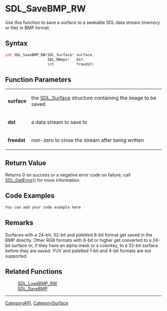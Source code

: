 
= SDL_SaveBMP_RW =
Use this function to save a surface to a seekable SDL data stream (memory or file) in BMP format.


== Syntax ==
<syntaxhighlight lang='c++'>
int SDL_SaveBMP_RW(SDL_Surface* surface,
                   SDL_RWops*   dst,
                   int          freedst)
</syntaxhighlight>

== Function Parameters ==
{|
|'''surface'''
|the [[SDL_Surface]] structure containing the image to be saved
|-
|'''dst'''
|a data stream to save to
|-
|'''freedst'''
|non-zero to close the stream after being written
|}


== Return Value ==
Returns 0 on success or a negative error code on failure; call [[SDL_GetError]]() for more information.

== Code Examples ==
<syntaxhighlight lang='c++'>
You can add your code example here
</syntaxhighlight>

== Remarks ==
Surfaces with a 24-bit, 32-bit and paletted 8-bit format get saved in the BMP directly.  Other RGB formats with 8-bit or higher get converted to a 24-bit surface or, if they have an alpha mask or a colorkey, to a 32-bit surface before they are saved.  YUV and paletted 1-bit and 4-bit formats are not supported.

== Related Functions ==
:[[SDL_LoadBMP_RW]]
:[[SDL_SaveBMP]]

----
[[CategoryAPI]], [[CategorySurface]]

